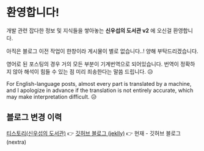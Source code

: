 # 환영합니다!

개발 관련 잡다한 정보 및 지식들을 쌓아놓는 **신우섭의 도서관 v2** 에 오신걸 환영합니다.

아직은 블로그 이전 작업이 한창이라 게시물이 별로 없습니다..! 양해 부탁드리겠습니다.

 
<Callout type="info" emoji="ℹ️">
  영어로 된 포스팅의 경우 거의 모든 부분이 기계번역으로 되어있습니다.
  번역이 정확하지 않아 해석이 힘들 수 있는 점 미리 죄송한다는 말씀 드립니다. 😥

  For English-language posts, almost every part is translated by a machine, and I apologize in advance if the translation is not entirely accurate, which may make interpretation difficult. 😥
</Callout>

## 블로그 변경 이력

[티스토리(신우섭의 도서관)](https://shinwusub.tistory.com) 👉 [깃허브 블로그 (jeklly)](https://mainmethod0126.github.io/old-tech-blog) 👉 현재 - 깃허브 블로그 (nextra)

